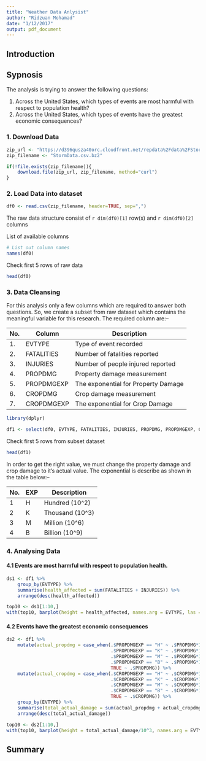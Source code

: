 ```yaml
---
title: "Weather Data Anlysist"
author: "Ridzuan Mohamad"
date: "1/12/2017"
output: pdf_document
---
```


## Introduction

## Sypnosis

The analysis is trying to answer the following questions:

1. Across the United States, which types of events are most harmful with respect to population health?
2. Across the United States, which types of events have the greatest economic consequences?

### 1. Download Data

```R
zip_url <- "https://d396qusza40orc.cloudfront.net/repdata%2Fdata%2FStormData.csv.bz2"
zip_filename <- "StormData.csv.bz2"

if(!file.exists(zip_filename)){
    download.file(zip_url, zip_filename, method="curl")
}
```

### 2. Load Data into dataset

```R
df0 <- read.csv(zip_filename, header=TRUE, sep=",")
```

The raw data structure consist of `r dim(df0)[1]` row(s) and `r dim(df0)[2]` columns

List of available columns
```R
# List out column names
names(df0)
```

Check first 5 rows of raw data
```R
head(df0)
```

### 3. Data Cleansing

For this analysis only a few columns which are required to answer both questions. So, we create a subset from raw dataset which contains the meaningful variable for this research. The required column are:--

No. | Column     | Description
----|------------|-----------------------------------
1.  | EVTYPE     | Type of event recorded
2.  | FATALITIES | Number of fatalities reported
3.  | INJURIES   | Number of people injured reported
4.  | PROPDMG    | Property damage measurement
5.  | PROPDMGEXP | The exponential for Property Damage
6.  | CROPDMG    | Crop damage measurement
7.  | CROPDMGEXP | The exponential for Crop Damage

```R
library(dplyr)

df1 <- select(df0, EVTYPE, FATALITIES, INJURIES, PROPDMG, PROPDMGEXP, CROPDMG, CROPDMGEXP)
```

Check first 5 rows from subset dataset
```R
head(df1)
```

In order to get the right value, we must change the property damage and crop damage to it's actual value. The exponential is describe as shown in the table below:--

No. | EXP | Description
----|-----|-----------------------
1   | H   | Hundred (10^2)
2   | K   | Thousand (10^3)
3   | M   | Million (10^6)
4   | B   | Billion (10^9)

### 4. Analysing Data

#### 4.1 Events are most harmful with respect to population health.

```R
ds1 <- df1 %>%
    group_by(EVTYPE) %>%
    summarise(health_affected = sum(FATALITIES + INJURIES)) %>%
    arrange(desc(health_affected))

top10 <- ds1[1:10,]
with(top10, barplot(height = health_affected, names.arg = EVTYPE, las = 3))
```

#### 4.2 Events have the greatest economic consequences

```R
ds2 <- df1 %>%
    mutate(actual_propdmg = case_when(.$PROPDMGEXP == "H" ~ .$PROPDMG*10^2,
                                      .$PROPDMGEXP == "K" ~ .$PROPDMG*10^3,
                                      .$PROPDMGEXP == "M" ~ .$PROPDMG*10^6,
                                      .$PROPDMGEXP == "B" ~ .$PROPDMG*10^9,
                                      TRUE ~ .$PROPDMG)) %>%
    mutate(actual_cropdmg = case_when(.$CROPDMGEXP == "H" ~ .$CROPDMG*10^2,
                                      .$CROPDMGEXP == "K" ~ .$CROPDMG*10^3,
                                      .$CROPDMGEXP == "M" ~ .$CROPDMG*10^6,
                                      .$CROPDMGEXP == "B" ~ .$CROPDMG*10^9,
                                      TRUE ~ .$CROPDMG)) %>%
    group_by(EVTYPE) %>%
    summarise(total_actual_damage = sum(actual_propdmg + actual_cropdmg)) %>%
    arrange(desc(total_actual_damage))

top10 <- ds2[1:10,]
with(top10, barplot(height = total_actual_damage/10^3, names.arg = EVTYPE, las = 3))
```

## Summary